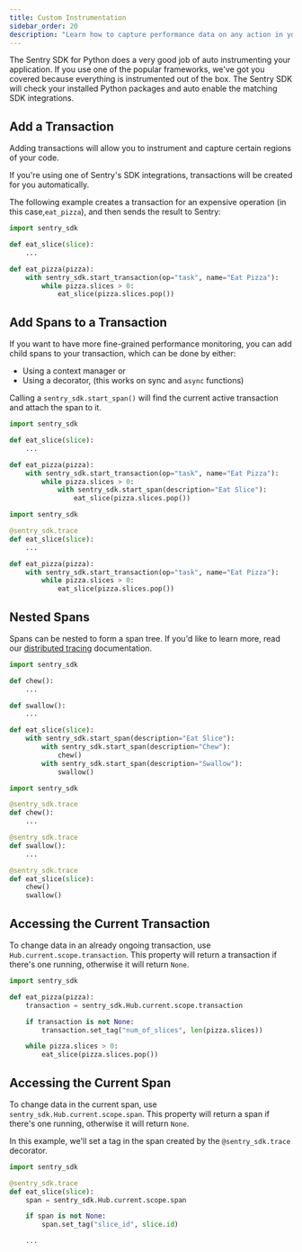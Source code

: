 ```yaml
---
title: Custom Instrumentation
sidebar_order: 20
description: "Learn how to capture performance data on any action in your app."
---
```


The Sentry SDK for Python does a very good job of auto instrumenting your application. If you use one of the popular frameworks, we've got you covered because everything is instrumented out of the box. The Sentry SDK will check your installed Python packages and auto enable the matching SDK integrations.

## Add a Transaction

Adding transactions will allow you to instrument and capture certain regions of your code. 

<Note>

If you're using one of Sentry's SDK integrations, transactions will be created for you automatically.

</Note>

The following example creates a transaction for an expensive operation (in this case,`eat_pizza`), and then sends the result to Sentry:

```python
import sentry_sdk

def eat_slice(slice):
    ...

def eat_pizza(pizza):
    with sentry_sdk.start_transaction(op="task", name="Eat Pizza"):
        while pizza.slices > 0:
            eat_slice(pizza.slices.pop())
```

## Add Spans to a Transaction

If you want to have more fine-grained performance monitoring, you can add child spans to your transaction, which can be done by either:

- Using a context manager or
- Using a decorator, (this works on sync and `async` functions)

Calling a `sentry_sdk.start_span()` will find the current active transaction and attach the span to it.

```python {tabTitle:Context Manager}
import sentry_sdk

def eat_slice(slice):
    ...

def eat_pizza(pizza):
    with sentry_sdk.start_transaction(op="task", name="Eat Pizza"):
        while pizza.slices > 0:
            with sentry_sdk.start_span(description="Eat Slice"):
                eat_slice(pizza.slices.pop())

```

```python {tabTitle:Decorator}
import sentry_sdk

@sentry_sdk.trace
def eat_slice(slice):
    ...

def eat_pizza(pizza):
    with sentry_sdk.start_transaction(op="task", name="Eat Pizza"):
        while pizza.slices > 0:
            eat_slice(pizza.slices.pop())

```

## Nested Spans

Spans can be nested to form a span tree. If you'd like to learn more, read our [distributed tracing](/product/sentry-basics/tracing/distributed-tracing/) documentation.

```python {tabTitle:Context Manager}
import sentry_sdk

def chew():
    ...

def swallow():
    ...

def eat_slice(slice):
    with sentry_sdk.start_span(description="Eat Slice"):
        with sentry_sdk.start_span(description="Chew"):
            chew()
        with sentry_sdk.start_span(description="Swallow"):
            swallow()

```

```python {tabTitle:Decorator}
import sentry_sdk

@sentry_sdk.trace
def chew():
    ...

@sentry_sdk.trace
def swallow():
    ...

@sentry_sdk.trace
def eat_slice(slice):
    chew()
    swallow()
```

## Accessing the Current Transaction

To change data in an already ongoing transaction, use `Hub.current.scope.transaction`. This property will return a transaction if there's one running, otherwise it will return `None`.

```python
import sentry_sdk

def eat_pizza(pizza):
    transaction = sentry_sdk.Hub.current.scope.transaction

    if transaction is not None:
        transaction.set_tag("num_of_slices", len(pizza.slices))

    while pizza.slices > 0:
        eat_slice(pizza.slices.pop())
```

## Accessing the Current Span

To change data in the current span, use `sentry_sdk.Hub.current.scope.span`. This property will return a span if there's one running, otherwise it will return `None`.

In this example, we'll set a tag in the span created by the `@sentry_sdk.trace` decorator.

```python
import sentry_sdk

@sentry_sdk.trace
def eat_slice(slice):
    span = sentry_sdk.Hub.current.scope.span

    if span is not None:
        span.set_tag("slice_id", slice.id)

    ...
```
